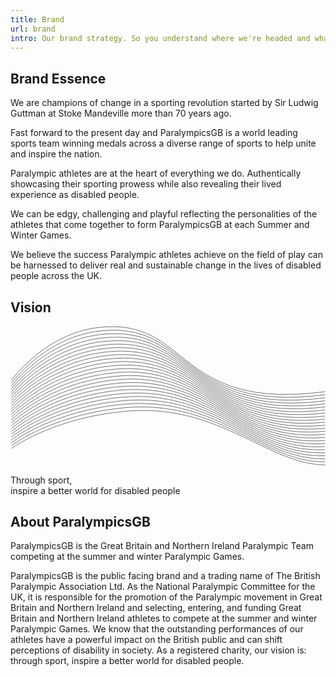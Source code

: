 ```yaml
---
title: Brand
url: brand
intro: Our brand strategy. So you understand where we're headed and what we're trying to achieve.
---
```


## Brand Essence

We are champions of change in a sporting revolution started by Sir Ludwig Guttman at Stoke Mandeville more than 70 years ago.

Fast forward to the present day and ParalympicsGB is a world leading sports team winning medals across a diverse range of sports to help unite and inspire the nation.

Paralympic athletes are at the heart of everything we do. Authentically showcasing their sporting prowess while also revealing their lived experience as disabled people.

We can be edgy, challenging and playful reflecting the personalities of the athletes that come together to form ParalympicsGB at each Summer and Winter Games.

We believe the success Paralympic athletes achieve on the field of play can be harnessed to deliver real and sustainable change in the lives of disabled people across the UK.

## Vision

<div class="vision">

<svg xmlns="http://www.w3.org/2000/svg" width="809" height="359" fill="none" viewBox="0 0 809 359">
  <path stroke="currentColor" stroke-miterlimit="10" stroke-width="1" d="M2 314.822s104.998-78.724 294.341-95.926C534.723 197.24 663.148 356.7 808 356.7"/>
  <path stroke="currentColor" stroke-miterlimit="10" stroke-width="1" d="M2 307.526s104.169-80.381 291.282-97.574C531.744 187.939 652.893 351.016 808 348.861"/>
  <path stroke="currentColor" stroke-miterlimit="10" stroke-width="1" d="M2 300.239s103.331-82.029 288.223-99.222C528.757 178.657 642.637 345.342 808 341.03"/>
  <path stroke="currentColor" stroke-miterlimit="10" stroke-width="1" d="M2 292.943s102.501-83.686 285.165-100.87C525.778 169.357 632.382 339.659 808 333.191"/>
  <path stroke="currentColor" stroke-miterlimit="10" stroke-width="1" d="M2 285.647s101.663-85.343 282.106-102.518C522.8 160.065 622.135 333.975 808 325.352"/>
  <path stroke="currentColor" stroke-miterlimit="10" stroke-width="1" d="M2 278.351s100.834-86.991 279.047-104.166C519.812 150.765 611.88 328.291 808 317.512"/>
  <path stroke="currentColor" stroke-miterlimit="10" stroke-width="1" d="M2 271.055s99.995-88.648 275.988-105.814C516.834 141.464 601.624 322.608 808 309.673"/>
  <path stroke="currentColor" stroke-miterlimit="10" stroke-width="1" d="M2 263.759s99.157-90.305 272.929-107.463C513.846 132.173 591.369 316.924 808 301.833"/>
  <path stroke="currentColor" stroke-miterlimit="10" stroke-width="1" d="M2 256.463s98.328-91.962 269.871-109.11C510.868 122.872 581.113 311.241 808 293.994"/>
  <path stroke="currentColor" stroke-miterlimit="10" stroke-width="1" d="M2 249.167s97.49-93.61 266.812-110.759C507.889 113.572 570.858 305.557 808 286.154"/>
  <path stroke="currentColor" stroke-miterlimit="10" stroke-width="1" d="M2 241.871s96.66-95.267 263.753-112.407C504.902 104.28 560.602 299.873 808 278.315"/>
  <path stroke="currentColor" stroke-miterlimit="10" stroke-width="1" d="M2 234.584s95.822-96.924 260.694-114.055C501.923 94.989 550.356 294.199 808 270.485"/>
  <path stroke="currentColor" stroke-miterlimit="10" stroke-width="1" d="M2 227.288s94.992-98.572 257.635-115.703C498.945 85.689 540.1 288.515 808 262.645"/>
  <path stroke="currentColor" stroke-miterlimit="10" stroke-width="1" d="M2 219.992s94.154-100.229 254.577-117.35C495.957 76.397 529.845 282.832 808 254.815"/>
  <path stroke="currentColor" stroke-miterlimit="10" stroke-width="1" d="M2 212.696S95.325 110.811 253.518 93.698c239.461-26.6 266.071 183.45 554.473 153.278"/>
  <path stroke="currentColor" stroke-miterlimit="10" stroke-width="1" d="M2 205.4S94.487 101.857 250.459 84.753C490 57.805 509.334 271.465 807.991 239.136"/>
  <path stroke="currentColor" stroke-miterlimit="10" stroke-width="1" d="M2 198.104S93.657 92.914 247.4 75.809c239.613-27.304 251.678 189.972 560.591 155.488"/>
  <path stroke="currentColor" stroke-miterlimit="10" stroke-width="1" d="M2 190.808S92.819 83.96 244.341 66.865c239.693-27.66 244.491 193.232 563.65 156.592"/>
  <path stroke="currentColor" stroke-miterlimit="10" stroke-width="1" d="M2 183.512S91.99 75.017 241.282 57.922c239.773-28.009 237.294 196.501 566.709 157.696"/>
  <path stroke="currentColor" stroke-miterlimit="10" stroke-width="1" d="M2 176.216S91.151 66.064 238.224 48.977C478.068 20.613 468.321 248.74 807.991 207.778"/>
  <path stroke="currentColor" stroke-miterlimit="10" stroke-width="1" d="M2 168.92S90.322 57.11 235.165 40.042c239.924-28.72 222.9 203.022 572.826 159.906"/>
  <path stroke="currentColor" stroke-miterlimit="10" stroke-width="1" d="M2 161.633S89.484 48.166 232.106 31.098C472.111 2.02 447.81 237.372 808 192.108"/>
  <path stroke="currentColor" stroke-miterlimit="10" stroke-width="1" d="M2 154.337S88.654 39.213 229.047 22.154C469.123-7.271 437.554 231.697 807.991 184.269"/>
  <path stroke="currentColor" stroke-miterlimit="10" stroke-width="1" d="M2 147.041S87.816 30.269 225.988 13.21c240.157-29.772 201.32 212.804 582.003 163.22"/>
  <path stroke="currentColor" stroke-miterlimit="10" stroke-width="1" d="M2 139.745S86.987 21.317 222.93 4.265C463.166-25.861 417.052 220.33 807.991 168.59"/>
</svg>

Through sport, <br/>inspire a better world for disabled people
</div>

## About ParalympicsGB

ParalympicsGB is the Great Britain and Northern Ireland Paralympic Team competing at the summer and winter Paralympic Games.

ParalympicsGB is the public facing brand and a trading name of The British Paralympic Association Ltd. As the National Paralympic Committee for the UK, it is responsible for the promotion of the Paralympic movement in Great Britain and Northern Ireland and selecting, entering, and funding Great Britain and Northern Ireland athletes to compete at the summer and winter Paralympic Games. We know that the outstanding performances of our athletes have a powerful impact on the British public and can shift perceptions of disability in society. As a registered charity, our vision is: through sport, inspire a better world for disabled people.